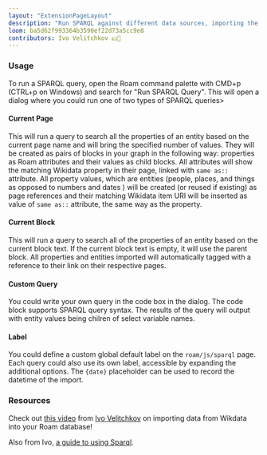 ```yaml
---
layout: "ExtensionPageLayout"
description: "Run SPARQL against different data sources, importing the results into Roam!"
loom: ba5d62f993364b3590ef22d73a5cc9e8
contributors: Ivo Velitchkov 💵📓
---
```


### Usage

To run a SPARQL query, open the Roam command palette with CMD+p (CTRL+p on Windows) and search for "Run SPARQL Query". This will open a dialog where you could run one of two types of SPARQL queries>

#### Current Page

This will run a query to search all the properties of an entity based on the current page name and will bring the specified number of values. They will be created as pairs of blocks in your graph in the following way: properties as Roam attributes and their values as child blocks. All attributes will show the matching Wikidata property in their page, linked with `same as::` attribute. All property values, which are entities (people, places, and things as opposed to numbers and dates ) will be created (or reused if existing) as page references and their matching Wikidata item URI will be inserted as value of `same as::` attribute, the same way as the property.

#### Current Block

This will run a query to search all of the properties of an entity based on the current block text. If the current block text is empty, it will use the parent block. All properties and entities imported will automatically tagged with a reference to their link on their respective pages.

#### Custom Query

You could write your own query in the code box in the dialog. The code block supports SPARQL query syntax. The results of the query will output with entity values being chilren of select variable names.

#### Label

You could define a custom global default label on the `roam/js/sparql` page. Each query could also use its own label, accessible by expanding the additional options. The `{date}` placeholder can be used to record the datetime of the import.

### Resources

Check out [this video](https://www.youtube.com/watch?v=SjGHqTQAhPE) from [Ivo Velitchkov](https://twitter.com/kvistgaard/status/1430161802214748164) on importing data from Wikdata into your Roam database!

Also from Ivo, [a guide to using Sparql](https://kvistgaard.github.io/sparql/).

